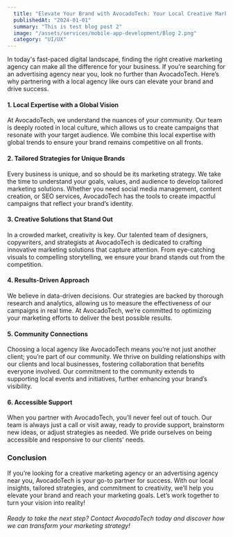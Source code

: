 ```yaml
---
  title: "Elevate Your Brand with AvocadoTech: Your Local Creative Marketing Agency"
  publishedAt: "2024-01-01"
  summary: "This is test blog post 2"
  image: "/assets/services/mobile-app-development/Blog 2.png"
  category: "UI/UX"
---
```


In today's fast-paced digital landscape, finding the right creative marketing agency can make all the difference for your business. If you’re searching for an advertising agency near you, look no further than AvocadoTech. Here’s why partnering with a local agency like ours can elevate your brand and drive success.
#### 1. Local Expertise with a Global Vision
At AvocadoTech, we understand the nuances of your community. Our team is deeply rooted in local culture, which allows us to create campaigns that resonate with your target audience. We combine this local expertise with global trends to ensure your brand remains competitive on all fronts.
#### 2. Tailored Strategies for Unique Brands
Every business is unique, and so should be its marketing strategy. We take the time to understand your goals, values, and audience to develop tailored marketing solutions. Whether you need social media management, content creation, or SEO services, AvocadoTech has the tools to create impactful campaigns that reflect your brand’s identity.
#### 3. Creative Solutions that Stand Out
In a crowded market, creativity is key. Our talented team of designers, copywriters, and strategists at AvocadoTech is dedicated to crafting innovative marketing solutions that capture attention. From eye-catching visuals to compelling storytelling, we ensure your brand stands out from the competition.
#### 4. Results-Driven Approach
We believe in data-driven decisions. Our strategies are backed by thorough research and analytics, allowing us to measure the effectiveness of our campaigns in real time. At AvocadoTech, we’re committed to optimizing your marketing efforts to deliver the best possible results.
#### 5. Community Connections
Choosing a local agency like AvocadoTech means you’re not just another client; you’re part of our community. We thrive on building relationships with our clients and local businesses, fostering collaboration that benefits everyone involved. Our commitment to the community extends to supporting local events and initiatives, further enhancing your brand’s visibility.
#### 6. Accessible Support
When you partner with AvocadoTech, you’ll never feel out of touch. Our team is always just a call or visit away, ready to provide support, brainstorm new ideas, or adjust strategies as needed. We pride ourselves on being accessible and responsive to our clients' needs.
### Conclusion
If you’re looking for a creative marketing agency or an advertising agency near you, AvocadoTech is your go-to partner for success. With our local insights, tailored strategies, and commitment to creativity, we’ll help you elevate your brand and reach your marketing goals. Let’s work together to turn your vision into reality!
###### Ready to take the next step? Contact AvocadoTech today and discover how we can transform your marketing strategy!